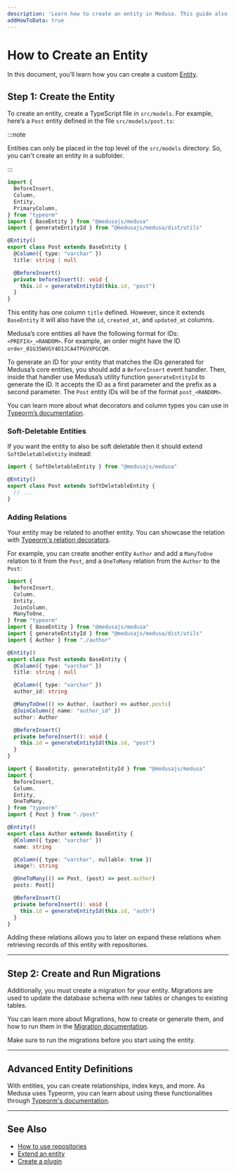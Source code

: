 ---
description: 'Learn how to create an entity in Medusa. This guide also explains how to create a repository and access and delete the entity.'
addHowToData: true
---


# How to Create an Entity

In this document, you’ll learn how you can create a custom [Entity](./overview.mdx).

## Step 1: Create the Entity

To create an entity, create a TypeScript file in `src/models`. For example, here’s a `Post` entity defined in the file `src/models/post.ts`:

:::note

Entities can only be placed in the top level of the `src/models` directory. So, you can't create an entity in a subfolder.

:::

```ts title=src/models/post.ts
import { 
  BeforeInsert, 
  Column, 
  Entity, 
  PrimaryColumn,
} from "typeorm"
import { BaseEntity } from "@medusajs/medusa"
import { generateEntityId } from "@medusajs/medusa/dist/utils"

@Entity()
export class Post extends BaseEntity {
  @Column({ type: "varchar" })
  title: string | null

  @BeforeInsert()
  private beforeInsert(): void {
    this.id = generateEntityId(this.id, "post")
  }
}
```

This entity has one column `title` defined. However, since it extends `BaseEntity` it will also have the `id`, `created_at`, and `updated_at` columns.

Medusa’s core entities all have the following format for IDs: `<PREFIX>_<RANDOM>`. For example, an order might have the ID `order_01G35WVGY4D1JCA4TPGVXPGCQM`.

To generate an ID for your entity that matches the IDs generated for Medusa’s core entities, you should add a `BeforeInsert` event handler. Then, inside that handler use Medusa’s utility function `generateEntityId` to generate the ID. It accepts the ID as a first parameter and the prefix as a second parameter. The `Post` entity IDs will be of the format `post_<RANDOM>`.

You can learn more about what decorators and column types you can use in [Typeorm’s documentation](https://typeorm.io/entities).

### Soft-Deletable Entities

If you want the entity to also be soft deletable then it should extend `SoftDeletableEntity` instead:

```ts
import { SoftDeletableEntity } from "@medusajs/medusa"

@Entity()
export class Post extends SoftDeletableEntity {
  // ...
}
```

### Adding Relations

Your entity may be related to another entity. You can showcase the relation with [Typeorm's relation decorators](https://typeorm.io/relations).

For example, you can create another entity `Author` and add a `ManyToOne` relation to it from the `Post`, and a `OneToMany` relation from the `Author` to the `Post`:

<Tabs groupId="files" isCodeTabs={true}>
<TabItem value="post" label="src/models/post.ts" default>

```ts
import { 
  BeforeInsert, 
  Column, 
  Entity,
  JoinColumn,
  ManyToOne, 
} from "typeorm"
import { BaseEntity } from "@medusajs/medusa"
import { generateEntityId } from "@medusajs/medusa/dist/utils"
import { Author } from "./author"

@Entity()
export class Post extends BaseEntity {
  @Column({ type: "varchar" })
  title: string | null

  @Column({ type: "varchar" })
  author_id: string

  @ManyToOne(() => Author, (author) => author.posts)
  @JoinColumn({ name: "author_id" })
  author: Author

  @BeforeInsert()
  private beforeInsert(): void {
    this.id = generateEntityId(this.id, "post")
  }
}
```

</TabItem>
<TabItem value="author" label="src/services/author.ts">

```ts
import { BaseEntity, generateEntityId } from "@medusajs/medusa"
import { 
  BeforeInsert,
  Column,
  Entity,
  OneToMany,
} from "typeorm"
import { Post } from "./post"

@Entity()
export class Author extends BaseEntity {
  @Column({ type: "varchar" })
  name: string

  @Column({ type: "varchar", nullable: true })
  image?: string

  @OneToMany(() => Post, (post) => post.author)
  posts: Post[]

  @BeforeInsert()
  private beforeInsert(): void {
    this.id = generateEntityId(this.id, "auth")
  }
}
```

</TabItem>
</Tabs>

Adding these relations allows you to later on expand these relations when retrieving records of this entity with repositories.

---

## Step 2: Create and Run Migrations

Additionally, you must create a migration for your entity. Migrations are used to update the database schema with new tables or changes to existing tables.

You can learn more about Migrations, how to create or generate them, and how to run them in the [Migration documentation](./migrations/create.md).

Make sure to run the migrations before you start using the entity.

---

## Advanced Entity Definitions

With entities, you can create relationships, index keys, and more. As Medusa uses Typeorm, you can learn about using these functionalities through [Typeorm's documentation](https://typeorm.io/entities).

---

## See Also

- [How to use repositories](./repositories.md)
- [Extend an entity](./extend-entity.md)
- [Create a plugin](../plugins/create.mdx)

